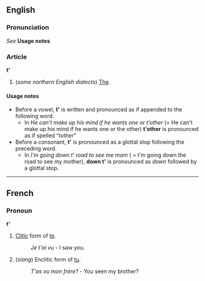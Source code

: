 ==English==
===Pronunciation===
''See'' '''Usage notes'''

===Article===
'''t' '''

#(''some northern English dialects'') [[The]].

====Usage notes====
*Before a vowel, '''t' ''' is written and pronounced as if appended to the following word.
**In ''He can't make up his mind if he wants one or t'other'' (= He can't make up his mind if he wants one or the other) '''t'other''' is pronounced as if spelled "tother"
*Before a consonant, '''t' ''' is pronounced as a glottal stop following the preceding word.
**In ''I'm going down t' road to see me mam'' ( = I'm going down the road to see my mother), '''down t' ''' is pronounced as ''down'' followed by a glottal stop.

----
==French==
===Pronoun===
'''t' '''

#[[Clitic]] form of [[te]].
#:''Je t'ai vu'' - I saw you.
#(''slang'') Enclitic form of [[tu]].
#:''T'as vu mon frère?'' - You seen my brother?<!--sic-->